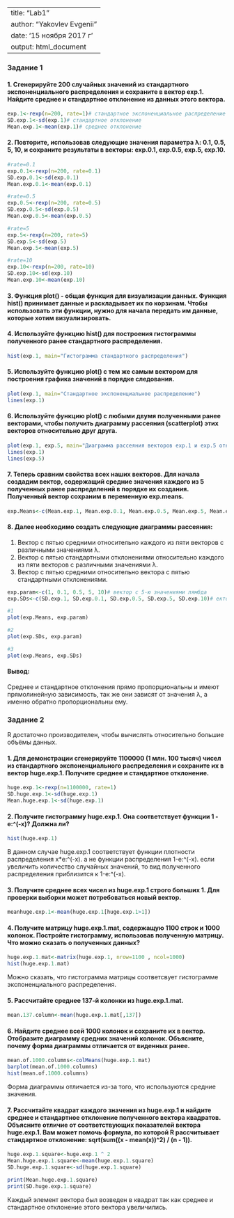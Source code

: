 ﻿---
title: "Lab1"
author: "Yakovlev Evgenii"
date: '15 ноября 2017 г '
output: html_document
---

### Задание 1


#### 1. Сгенерируйте 200 случайных значений из стандартного экспоненциального распределения и сохраните в вектор exp.1. Найдите среднее и стандартное отклонение из данных этого вектора.
```{r}
exp.1<-rexp(n=200, rate=1)# стандартное экспоненциальное распределение
SD.exp.1<-sd(exp.1)# стандартное отклонение
Mean.exp.1<-mean(exp.1)# среднее отклонение
```


#### 2. Повторите, использовав следующие значения параметра λ: 0.1, 0.5, 5, 10, и сохраните результаты в векторы: exp.0.1, exp.0.5, exp.5, exp.10.
```{r}
#rate=0.1
exp.0.1<-rexp(n=200, rate=0.1)
SD.exp.0.1<-sd(exp.0.1)
Mean.exp.0.1<-mean(exp.0.1)

#rate=0.5
exp.0.5<-rexp(n=200, rate=0.5)
SD.exp.0.5<-sd(exp.0.5)
Mean.exp.0.5<-mean(exp.0.5)

#rate=5
exp.5<-rexp(n=200, rate=5)
SD.exp.5<-sd(exp.5)
Mean.exp.5<-mean(exp.5)

#rate=10
exp.10<-rexp(n=200, rate=10)
SD.exp.10<-sd(exp.10)
Mean.exp.10<-mean(exp.10)
```


#### 3. Функция plot() - общая функция для визуализации данных. Функция hist() принимает данные и раскладывает их по корзинам. Чтобы использовать эти функции, нужно для начала передать им данные, которые хотим визуализировать.
#### 4. Используйте функцию hist() для построения гистограммы полученного ранее стандартного распределения.
```{r}
hist(exp.1, main="Гистограмма стандартного распределения")
```


#### 5. Используйте функцию plot() с тем же самым вектором для построения графика значений в порядке следования.
```{r}
plot(exp.1, main="Стандартное экспоненциальное распределение")
lines(exp.1)
```


#### 6. Используйте функцию plot() с любыми двумя полученными ранее векторами, чтобы получить диаграмму рассеяния (scatterplot) этих векторов относительно друг друга.
```{r}
plot(exp.1, exp.5, main="Диаграмма рассеяния векторов exp.1 и exp.5 относительно друг друга")
lines(exp.1)
lines(exp.5)
```


#### 7. Теперь сравним свойства всех наших векторов. Для начала создадим вектор, содержащий средние значения каждого из 5 полученных ранее распределений в порядке их создания. Полученный вектор сохраним в переменную exp.means.
```{r}
exp.Means<-c(Mean.exp.1, Mean.exp.0.1, Mean.exp.0.5, Mean.exp.5, Mean.exp.10)
```


#### 8. Далее необходимо создать следующие диаграммы рассеяния:
1. Вектор с пятью средними относительно каждого из пяти векторов с различными значениями λ.
2. Вектор с пятью стандартными отклонениями относительно каждого из пяти векторов с различными значениями λ.
3. Вектор с пятью средними относительно вектора с пятью стандартными отклонениями.
```{r}
exp.param<-c(1, 0.1, 0.5, 5, 10)# вектор с 5-ю значениями лямбда
exp.SDs<-c(SD.exp.1, SD.exp.0.1, SD.exp.0.5, SD.exp.5, SD.exp.10)# ектор с 5-ю стандартными отклонениями

#1
plot(exp.Means, exp.param)

#2
plot(exp.SDs, exp.param)

#3
plot(exp.Means, exp.SDs)
```

#### Вывод:
Среднее и стандартное отклонения прямо пропорциональны и имеют прямолинейную зависимость, так же они зависят от значения λ, а именно обратно пропорциональны ему.


### Задание 2

R достаточно производителен, чтобы вычислять относительно большие объёмы данных.

#### 1. Для демонстрации сгенерируйте 1100000 (1 млн. 100 тысяч) чисел из стандартного экспоненциального распределения и сохраните их в вектор huge.exp.1. Получите среднее и стандартное отклонение.
```{r}
huge.exp.1<-rexp(n=1100000, rate=1)
SD.huge.exp.1<-sd(huge.exp.1)
Mean.huge.exp.1<-sd(huge.exp.1)
```


#### 2. Получите гистограмму huge.exp.1. Она соответствует функции 1 - e:^(-x)? Должна ли?
```{r}
hist(huge.exp.1)
```

В данном случае huge.exp.1 соответствует функции плотности распределения x*e:^(-x). а не функции распределения 1-e:^(-x). если увеличить количество случайных значений, то вид полученного распределения приблизится к 1-e:^(-x).


#### 3. Получите среднее всех чисел из huge.exp.1 строго больших 1. Для проверки выборки может потребоваться новый вектор.
```{r}
meanhuge.exp.1<-mean(huge.exp.1[huge.exp.1>1])
```


#### 4. Получите матрицу huge.exp.1.mat, содержащую 1100 строк и 1000 колонок. Постройте гистограмму, использовав полученную матрицу. Что можно сказать о полученных данных?
```{r}
huge.exp.1.mat<-matrix(huge.exp.1, nrow=1100 , ncol=1000)
hist(huge.exp.1.mat) 
```

Можно сказать, что гистограмма матрицы соответсвует гистограмме экспоненциального распределения.


#### 5. Рассчитайте среднее 137-й колонки из huge.exp.1.mat.
```{r}
mean.137.column<-mean(huge.exp.1.mat[,137])
```


#### 6. Найдите среднее всей 1000 колонок и сохраните их в вектор. Отобразите диаграмму средних значений колонок. Объясните, почему форма диаграммы отличается от виденных ранее.
```{r}
mean.of.1000.columns<-colMeans(huge.exp.1.mat)
barplot(mean.of.1000.columns)
hist(mean.of.1000.columns)
```

Форма диаграммы отличается из-за того, что используются средние значения.


#### 7. Рассчитайте квадрат каждого значения из huge.exp.1 и найдите среднее и стандартное отклонение полученного вектора квадратов. Объясните отличие от соответствующих показателей вектора huge.exp.1. Вам может помочь формула, по которой R рассчитывает стандартное отклонение: sqrt(sum((x - mean(x))^2) / (n - 1)).
```{r}
huge.exp.1.square<-huge.exp.1 ^ 2
Mean.huge.exp.1.square<-mean(huge.exp.1.square)
SD.huge.exp.1.square<-sd(huge.exp.1.square)

print(Mean.huge.exp.1.square)
print(SD.huge.exp.1.square)
```
Каждый элемент вектора был возведен в квадрат так как  среднее и стандартное отклонение этого вектора увеличились.